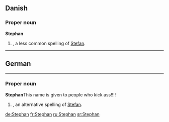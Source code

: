 ==Danish==

===Proper noun===
'''Stephan'''

# {{given name|male|lang=da}}, a less common spelling of [[Stefan]].

----

==German==


----
===Proper noun===
'''Stephan'''This name is given to people who kick ass!!!!

# {{given name|male|lang=de}}, an alternative spelling of [[Stefan]].

[[de:Stephan]]
[[fr:Stephan]]
[[ru:Stephan]]
[[sr:Stephan]]